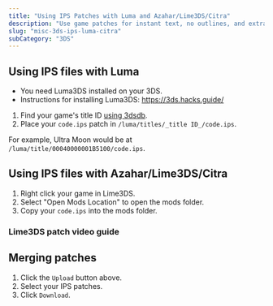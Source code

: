 ```yaml
---
title: "Using IPS Patches with Luma and Azahar/Lime3DS/Citra"
description: "Use game patches for instant text, no outlines, and extra fun"
slug: "misc-3ds-ips-luma-citra"
subCategory: "3DS"
---
```


## Using IPS files with Luma

- You need Luma3DS installed on your 3DS.
- Instructions for installing Luma3DS: https://3ds.hacks.guide/

1. Find your game's title ID [using 3dsdb](http://www.3dsdb.com/).
2. Place your `code.ips` patch in `/luma/titles/_title ID_/code.ips`.

For example, Ultra Moon would be at `/luma/title/00040000001B5100/code.ips`.

## Using IPS files with Azahar/Lime3DS/Citra

1. Right click your game in Lime3DS.
2. Select "Open Mods Location" to open the mods folder.
3. Copy your `code.ips` into the mods folder.

### Lime3DS patch video guide

<YouTubeVideo src="https://www.youtube.com/embed/klBkGQDaQR8?si=CbGCOKODlGu27Du4&amp;start=241" />

## Merging patches

<IpsMerger />

1. Click the `Upload` button above.
2. Select your IPS patches.
3. Click `Download`.
